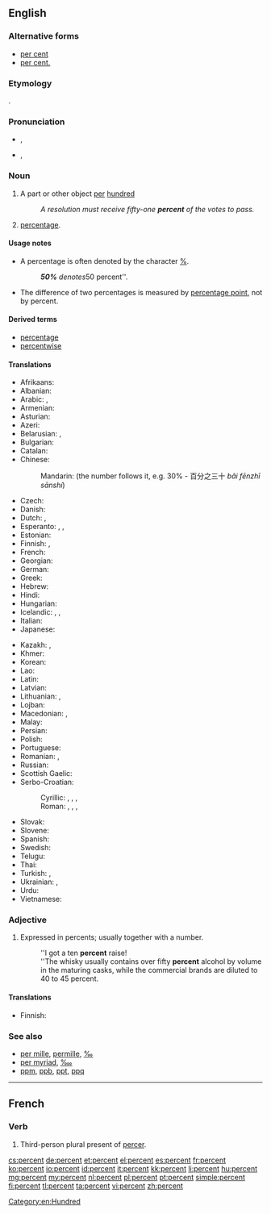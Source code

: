 ==English==

===Alternative forms===
* [[per cent]] {{qualifier|mostly UK}}
* [[per cent.]] {{qualifier|archaic}}

===Etymology===
{{etyl|la}} {{term|per centum||for every hundred|lang=la}}.

===Pronunciation===
* {{a|UK}} {{IPA|/pəˈsɛnt/}}, {{X-SAMPA|/p@"sEnt/}}
* {{a|US}} {{IPA|/pɜɹ.sɛnt/}}, {{X-SAMPA|/p3r.sEnt/}}
*: {{audio|en-us-percent.ogg|Audio (US)}}

===Noun===
{{en-noun|percent|pl2=percents}}

# A part or other object [[per]] [[hundred]]
#: ''A resolution must receive fifty-one '''percent''' of the votes to pass.''
# [[percentage]].

====Usage notes====
* A percentage is often denoted by the character [[%]].
*: '''''50%''' denotes ''50 percent''.

* The difference of two percentages is measured by [[percentage point]], not by percent.

====Derived terms====
* [[percentage]]
* [[percentwise]]

====Translations====
{{trans-top|a part or other object per hundred}}
* Afrikaans: {{t-|af|persent}}
* Albanian: {{t-|sq|përqind}}
* Arabic: {{t-|ar|في المائة|tr=fi 'l-míʾa}},  {{t-|ar|بالمائة|tr=bi-'l-míʾa}}
* Armenian: {{t-|hy|տոկոս|tr=tokos}}
* Asturian: {{t-|ast|por cientu}}
* Azeri: {{t-|az|faiz}}
* Belarusian: {{t-|be|працэнт|m|tr=pracént|sc=Cyrl}}, {{t-|be|адсотак|m|tr=adsótak|sc=Cyrl}}
* Bulgarian: {{t+|bg|процент|tr=procént}}
* Catalan: {{t-|ca|per cent}}
* Chinese:
*: Mandarin: {{t|cmn|百分之|alt=百分之...|tr=bǎi fēnzhī...|sc=Hani}} (the number follows it, e.g. 30% - 百分之三十 ''bǎi fēnzhī sānshí'')
* Czech: {{t+|cs|procento|n}}
* Danish: {{t-|da|procent}}
* Dutch: {{t+|nl|procent|n}}, {{t+|nl|percent|n}}
* Esperanto: {{t-|eo|procento}}, {{t-|eo|pocento}}, {{t-|eo|elcento}}
* Estonian: {{t-|et|protsent}}
* Finnish: {{t+|fi|prosentti}},  {{t-|fi|sadasosa}}
* French: {{t+|fr|pourcent|m}}
* Georgian: {{t-|ka|პროცენტი|tr=proc'enti|sc=Geor}}
* German: {{t+|de|Prozent|n}}
* Greek: {{t+|el|τοις εκατό|tr=tois ekató}}
* Hebrew: {{t+|he|אחוז|tr=akhúz|sc=Hebr}}
* Hindi: {{t-|hi|फ़ीसदी|tr=fīsadī}}
* Hungarian: {{t+|hu|százalék}}
* Icelandic: {{t+|is|hundraðshluti|m}}, {{t-|is|prósenta|f}}, {{t-|is|hundraðstala|f}}
* Italian: {{t+|it|per cento}}
* Japanese: {{t-|ja|パーセント|tr=pāsento}}
{{trans-mid}}
* Kazakh: {{t|kk|пайыз|tr=payız|sc=Cyrl}}, {{t|kk|процент|tr=procent|sc=Cyrl}}
* Khmer: {{t-|km|ភាគរយ|tr=pʰiek rɔɔy|sc=Khmr}}
* Korean: {{t+|ko|퍼센트|tr=peosenteu|sc=Kore}}
* Lao: {{t-|lo|ເປີເຊັນ|tr=pə̀ːsén|sc=Laoo}}
* Latin: {{t-|la|per centum}}
* Latvian: {{t-|lv|procents|m}}
* Lithuanian: {{t-|lt|nuošimtis}}, {{t-|lt|procentas|m}}
* Lojban: {{t-|jbo|ce'i}}
* Macedonian: {{t-|mk|насто|tr=násto}},  {{t-|mk|процент|tr=procént}}
* Malay: {{t-|ms|peratus}}
* Persian: {{t+|fa|درصد|tr=darsad|sc=fa-Arab}}
* Polish: {{t+|pl|procent|m}}
* Portuguese: {{t-|pt|percento}}
* Romanian: {{t+|ro|procent|n}}, {{t-|ro|la sută}}
* Russian: {{t+|ru|процент|m|tr=procént}}
* Scottish Gaelic: {{t-|gd|às a' cheud}}
* Serbo-Croatian:
*: Cyrillic: {{t-|sh|посто}}, {{t-|sh|одсто}}, {{t-|sh|постотак}}, {{t-|sh|проценат}}
*: Roman: {{t-|sh|posto}}, {{t-|sh|odsto}}, {{t-|sh|postotak}}, {{t-|sh|procenat}}
* Slovak: {{t-|sk|percento|n}}
* Slovene: {{t-|sl|odstotek|m}}
* Spanish: {{t-|es|por ciento}}
* Swedish: {{t+|sv|procent|c}}
* Telugu: {{t-|te|శాతం|tr=śataṁ}}
* Thai: {{t-|th|เปอร์เซ็นต์|tr=bper-sen|sc=Thai}}
* Turkish: {{t+|tr|faiz}}, {{t+|tr|yüzde}}
* Ukrainian: {{t-|uk|відсоток|m|tr=vidsótok|sc=Cyrl}}, {{t+|uk|процент|m|tr=procént|sc=Cyrl}}
* Urdu: {{t-|ur|جیصدی|tr=fīṣadī}}
* Vietnamese: {{t+|vi|phần trăm}}
{{trans-bottom}}

===Adjective===
{{en-adj|-}}

# Expressed in percents; usually together with a number.
#: ''I got a ten '''percent''' raise!
#: ''The whisky usually contains over fifty '''percent''' alcohol by volume in the maturing casks, while the commercial brands are diluted to 40 to 45 percent.

====Translations====
{{trans-top|expressed in percent}}
* Finnish: {{t|fi|prosentti|alt=prosentin, prosenttia}} {{qualifier|genitive/partitive of noun}}
{{trans-mid}}
{{trans-bottom}}

===See also===
* [[per mille]], [[permille]], [[‰]]
* [[per myriad]], [[‱]]
* [[ppm]], [[ppb]], [[ppt]], [[ppq]]
{{typography marks}}

[[Category:en:Hundred]]

----

==French==

===Verb===
{{head|fr|verb form}}

# Third-person plural present of [[percer]].

[[cs:percent]]
[[de:percent]]
[[et:percent]]
[[el:percent]]
[[es:percent]]
[[fr:percent]]
[[ko:percent]]
[[io:percent]]
[[id:percent]]
[[it:percent]]
[[kk:percent]]
[[li:percent]]
[[hu:percent]]
[[mg:percent]]
[[my:percent]]
[[nl:percent]]
[[pl:percent]]
[[pt:percent]]
[[simple:percent]]
[[fi:percent]]
[[tl:percent]]
[[ta:percent]]
[[vi:percent]]
[[zh:percent]]